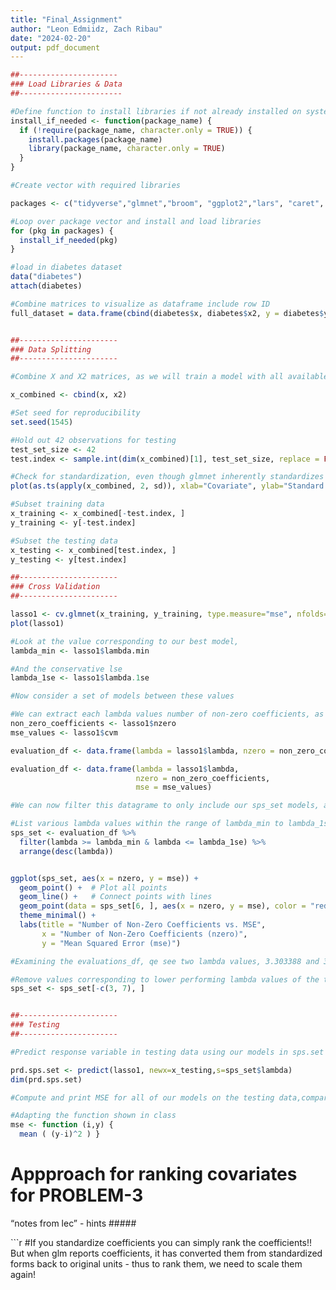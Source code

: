 ```yaml
---
title: "Final_Assignment"
author: "Leon Edmiidz, Zach Ribau"
date: "2024-02-20"
output: pdf_document
---
```


```r

##----------------------
### Load Libraries & Data
##-----------------------

#Define function to install libraries if not already installed on system
install_if_needed <- function(package_name) {
  if (!require(package_name, character.only = TRUE)) {
    install.packages(package_name)
    library(package_name, character.only = TRUE)
  }
}

#Create vector with required libraries

packages <- c("tidyverse","glmnet","broom", "ggplot2","lars", "caret", "ggplot2", "GGally")

#Loop over package vector and install and load libraries
for (pkg in packages) {
  install_if_needed(pkg)
}

#load in diabetes dataset
data("diabetes")
attach(diabetes)

#Combine matrices to visualize as dataframe include row ID
full_dataset = data.frame(cbind(diabetes$x, diabetes$x2, y = diabetes$y))


##----------------------
### Data Splitting
##----------------------

#Combine X and X2 matrices, as we will train a model with all available  features.

x_combined <- cbind(x, x2)

#Set seed for reproducibility
set.seed(1545)

#Hold out 42 observations for testing
test_set_size <- 42 
test.index <- sample.int(dim(x_combined)[1], test_set_size, replace = FALSE)

#Check for standardization, even though glmnet inherently standardizes
plot(as.ts(apply(x_combined, 2, sd)), xlab="Covariate", ylab="Standard Deviation") 

#Subset training data
x_training <- x_combined[-test.index, ]
y_training <- y[-test.index]

#Subset the testing data
x_testing <- x_combined[test.index, ]
y_testing <- y[test.index]

```

```r
##----------------------
### Cross Validation
##----------------------

lasso1 <- cv.glmnet(x_training, y_training, type.measure="mse", nfolds=10)
plot(lasso1) 

#Look at the value corresponding to our best model, 
lambda_min <- lasso1$lambda.min

#And the conservative lse
lambda_1se <- lasso1$lambda.1se

#Now consider a set of models between these values

#We can extract each lambda values number of non-zero coefficients, as well as mse values, and save to a dataframe
non_zero_coefficients <- lasso1$nzero
mse_values <- lasso1$cvm

evaluation_df <- data.frame(lambda = lasso1$lambda, nzero = non_zero_coefficients)

evaluation_df <- data.frame(lambda = lasso1$lambda, 
                            nzero = non_zero_coefficients, 
                            mse = mse_values)

#We can now filter this datagrame to only include our sps_set models, and comapre them accordingly.

#List various lambda values within the range of lambda_min to lambda_1se
sps_set <- evaluation_df %>%
  filter(lambda >= lambda_min & lambda <= lambda_1se) %>%
  arrange(desc(lambda))


ggplot(sps_set, aes(x = nzero, y = mse)) +
  geom_point() +  # Plot all points
  geom_line() +   # Connect points with lines
  geom_point(data = sps_set[6, ], aes(x = nzero, y = mse), color = "red", size = 4, shape = 8) + # Highlight index 6
  theme_minimal() +
  labs(title = "Number of Non-Zero Coefficients vs. MSE",
       x = "Number of Non-Zero Coefficients (nzero)",
       y = "Mean Squared Error (mse)")

#Examining the evaluations_df, qe see two lambda values, 3.303388 and 3.625464 that are close to our best model and that have the same nzero value (18), thus we will consider the higher performing one, 3.303388. additional values share an nzero of 14, so we take only the 4.792651.

#Remove values corresponding to lower performing lambda values of the two pairs
sps_set <- sps_set[-c(3, 7), ]


##----------------------
### Testing 
##----------------------

#Predict response variable in testing data using our models in sps.set

prd.sps.set <- predict(lasso1, newx=x_testing,s=sps_set$lambda)
dim(prd.sps.set)

#Compute and print MSE for all of our models on the testing data,comparing to the testing response variable.

#Adapting the function shown in class
mse <- function (i,y) {
  mean ( (y-i)^2 ) }	


```



#####
# Appproach for ranking covariates for PROBLEM-3 
"notes from lec" - hints
#####

```r


#If you standardize coefficients you can simply rank the coefficients!! But when glm reports coefficients, it has converted them from standardized forms back to original units - thus to rank them, we need to scale them again!


